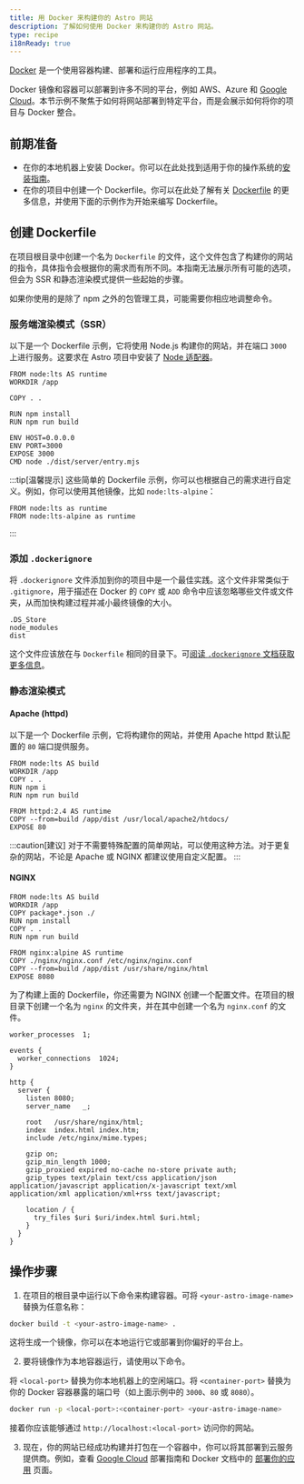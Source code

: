 ```yaml
---
title: 用 Docker 来构建你的 Astro 网站
description: 了解如何使用 Docker 来构建你的 Astro 网站。
type: recipe
i18nReady: true
---
```


[Docker](https://docker.com) 是一个使用容器构建、部署和运行应用程序的工具。

Docker 镜像和容器可以部署到许多不同的平台，例如 AWS、Azure 和 [Google Cloud](/zh-cn/guides/deploy/google-cloud/)。本节示例不聚焦于如何将网站部署到特定平台，而是会展示如何将你的项目与 Docker 整合。

## 前期准备

- 在你的本地机器上安装 Docker。你可以在此处找到适用于你的操作系统的[安装指南](https://docs.docker.com/get-docker/)。
- 在你的项目中创建一个 Dockerfile。你可以在此处了解有关 [Dockerfile](https://docs.docker.com/engine/reference/builder/) 的更多信息，并使用下面的示例作为开始来编写 Dockerfile。

## 创建 Dockerfile

在项目根目录中创建一个名为 `Dockerfile` 的文件，这个文件包含了构建你的网站的指令，具体指令会根据你的需求而有所不同。本指南无法展示所有可能的选项，但会为 SSR 和静态渲染模式提供一些起始的步骤。

如果你使用的是除了 npm 之外的包管理工具，可能需要你相应地调整命令。

### 服务端渲染模式（SSR）

以下是一个 Dockerfile 示例，它将使用 Node.js 构建你的网站，并在端口 `3000` 上进行服务。这要求在 Astro 项目中安装了 [Node 适配器](/zh-cn/guides/integrations-guide/node/)。

```docker title="Dockerfile"
FROM node:lts AS runtime
WORKDIR /app

COPY . .

RUN npm install
RUN npm run build

ENV HOST=0.0.0.0
ENV PORT=3000
EXPOSE 3000
CMD node ./dist/server/entry.mjs
```

:::tip[温馨提示]
这些简单的 Dockerfile 示例，你可以也根据自己的需求进行自定义。例如，你可以使用其他镜像，比如 `node:lts-alpine`：

```docker title="Dockerfile" del={1} add={2}
FROM node:lts as runtime
FROM node:lts-alpine as runtime
```
:::

### 添加 `.dockerignore`

将 `.dockerignore` 文件添加到你的项目中是一个最佳实践。这个文件非常类似于 `.gitignore`，用于描述在 Docker 的 `COPY` 或 `ADD` 命令中应该忽略哪些文件或文件夹，从而加快构建过程并减小最终镜像的大小。

```docker title=".dockerignore"
.DS_Store
node_modules
dist
```

这个文件应该放在与 `Dockerfile` 相同的目录下。可[阅读 `.dockerignore` 文档获取更多信息](https://docs.docker.com/engine/reference/builder/#dockerignore-file)。

### 静态渲染模式

#### Apache (httpd)

以下是一个 Dockerfile 示例，它将构建你的网站，并使用 Apache httpd 默认配置的 `80` 端口提供服务。

```docker title="Dockerfile"
FROM node:lts AS build
WORKDIR /app
COPY . .
RUN npm i
RUN npm run build

FROM httpd:2.4 AS runtime
COPY --from=build /app/dist /usr/local/apache2/htdocs/
EXPOSE 80
```

:::caution[建议]
对于不需要特殊配置的简单网站，可以使用这种方法。对于更复杂的网站，不论是 Apache 或 NGINX 都建议使用自定义配置。
:::

#### NGINX

```docker title="Dockerfile"
FROM node:lts AS build
WORKDIR /app
COPY package*.json ./
RUN npm install
COPY . .
RUN npm run build

FROM nginx:alpine AS runtime
COPY ./nginx/nginx.conf /etc/nginx/nginx.conf
COPY --from=build /app/dist /usr/share/nginx/html
EXPOSE 8080
```

为了构建上面的 Dockerfile，你还需要为 NGINX 创建一个配置文件。在项目的根目录下创建一个名为 `nginx` 的文件夹，并在其中创建一个名为 `nginx.conf` 的文件。

```nginx title="nginx.conf"
worker_processes  1;

events {
  worker_connections  1024;
}

http {
  server {
    listen 8080;
    server_name   _;

    root   /usr/share/nginx/html;
    index  index.html index.htm;
    include /etc/nginx/mime.types;

    gzip on;
    gzip_min_length 1000;
    gzip_proxied expired no-cache no-store private auth;
    gzip_types text/plain text/css application/json application/javascript application/x-javascript text/xml application/xml application/xml+rss text/javascript;

    location / {
      try_files $uri $uri/index.html $uri.html;
    }
  }
}
```

## 操作步骤

1. 在项目的根目录中运行以下命令来构建容器。可将 `<your-astro-image-name>` 替换为任意名称：

```bash
docker build -t <your-astro-image-name> .
```

这将生成一个镜像，你可以在本地运行它或部署到你偏好的平台上。

2. 要将镜像作为本地容器运行，请使用以下命令。

将 `<local-port>` 替换为你本地机器上的空闲端口。将 `<container-port>` 替换为你的 Docker 容器暴露的端口号（如上面示例中的 `3000`、`80` 或 `8080`）。

```bash
docker run -p <local-port>:<container-port> <your-astro-image-name>
```

接着你应该能够通过 `http://localhost:<local-port>` 访问你的网站。

3. 现在，你的网站已经成功构建并打包在一个容器中，你可以将其部署到云服务提供商。例如，查看 [Google Cloud](/zh-cn/guides/deploy/google-cloud/#cloud-runssr-和静态网站) 部署指南和 Docker 文档中的 [部署你的应用](https://docs.docker.com/language/nodejs/deploy/) 页面。
